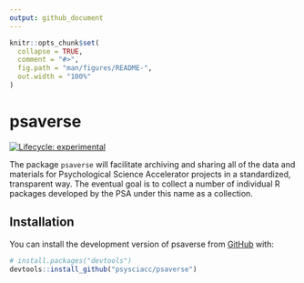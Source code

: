 ```yaml
---
output: github_document
---
```


<!-- README.md is generated from README.Rmd. Please edit that file -->

```r
knitr::opts_chunk$set(
  collapse = TRUE,
  comment = "#>",
  fig.path = "man/figures/README-",
  out.width = "100%"
)
```

# psaverse

<!-- badges: start -->
[![Lifecycle: experimental](https://img.shields.io/badge/lifecycle-experimental-orange.svg)](https://lifecycle.r-lib.org/articles/stages.html#experimental)
<!-- badges: end -->

The package `psaverse` will facilitate archiving and sharing all of the data and materials for Psychological Science Accelerator projects in a standardized, transparent way. The eventual goal is to collect a number of individual R packages developed by the PSA under this name as a collection.


## Installation

You can install the development version of psaverse from [GitHub](https://github.com/) with:

``` r
# install.packages("devtools")
devtools::install_github("psysciacc/psaverse")
```
